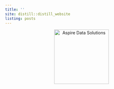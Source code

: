 ---
title: ''
site: distill::distill_website
listing: posts
---

<!-- in <head> -->
<link rel="icon" href="/images/favicon.ico">

<!-- in the page body/header -->
<header class="site-header">
  <a class="brand" href="/">
    <img src="/githubwebsite/aspire-logo-1.png" alt="Aspire Data Solutions" width="180" height="auto">
  </a>
</header>
